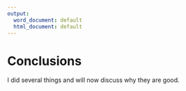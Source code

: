 ```yaml
---
output:
  word_document: default
  html_document: default
---
```

# Conclusions

I did several things and will now discuss why they are good.
